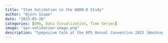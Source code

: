 ```yaml
---
title: "Item Validation in the WARN-D Study"
author: "Björn Siepe"
date: "2023-05-28"
categories: [EMA, Data Visualization, Time Series]
image: "aps-validation-image.png"
description: "Symposium talk at the APS Annual Convention 2023 (Washington D.C., US)."
---
```



